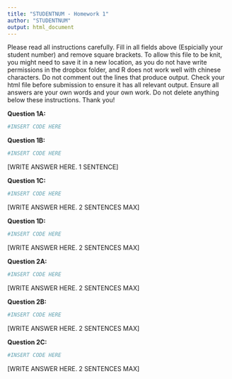 ---
title: "STUDENTNUM - Homework 1"
author: "STUDENTNUM"
output: html_document
---

Please read all instructions carefully.  Fill in all fields above (Espicially your student number) and remove square brackets. To allow this file to be knit, you might need to save it in a new location, as you do not have write permissions in the dropbox folder, and R does not work well with chinese characters.
Do not comment out the lines that produce output.  Check your html file before submission to ensure it has all relevant output.  Ensure all answers are your own words and your own work.  Do not delete anything below these instructions.  Thank you! 


**Question 1A:**
```{r Question 1A}
#INSERT CODE HERE
```


**Question 1B:**
```{r Question 1B}
#INSERT CODE HERE
```
[WRITE ANSWER HERE. 1 SENTENCE]


**Question 1C:**
```{r Question 1C}
#INSERT CODE HERE
```
[WRITE ANSWER HERE. 2 SENTENCES MAX]


**Question 1D:**
```{r Question 1D}
#INSERT CODE HERE
```
[WRITE ANSWER HERE. 2 SENTENCES MAX]


**Question 2A:**
```{r Question 2A}
#INSERT CODE HERE
```
[WRITE ANSWER HERE. 2 SENTENCES MAX]


**Question 2B:**
```{r Question 2B}
#INSERT CODE HERE
```
[WRITE ANSWER HERE. 2 SENTENCES MAX]

**Question 2C:**
```{r Question 2C}
#INSERT CODE HERE
```

[WRITE ANSWER HERE. 2 SENTENCES MAX]
